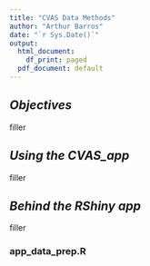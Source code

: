 ```yaml
---
title: "CVAS Data Methods"
author: "Arthur Barros"
date: "`r Sys.Date()`"
output:
  html_document:
    df_print: paged
  pdf_document: default
---
```


## *Objectives*

filler

## *Using the CVAS_app*

filler

## *Behind the RShiny app*

filler

### app_data_prep.R
